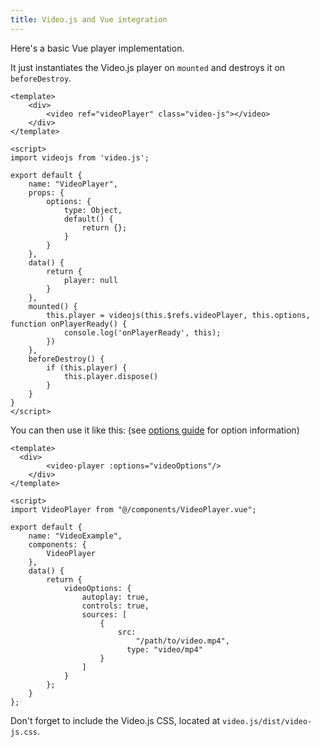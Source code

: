 ```yaml
---
title: Video.js and Vue integration
---
```


Here's a basic Vue player implementation.

It just instantiates the Video.js player on `mounted` and destroys it on `beforeDestroy`.

```vue
<template>
    <div>
        <video ref="videoPlayer" class="video-js"></video>
    </div>
</template>

<script>
import videojs from 'video.js';

export default {
    name: "VideoPlayer",
    props: {
        options: {
            type: Object,
            default() {
                return {};
            }
        }
    },
    data() {
        return {
            player: null
        }
    },
    mounted() {
        this.player = videojs(this.$refs.videoPlayer, this.options, function onPlayerReady() {
            console.log('onPlayerReady', this);
        })
    },
    beforeDestroy() {
        if (this.player) {
            this.player.dispose()
        }
    }
}
</script>
```

You can then use it like this: (see [options guide][options] for option information)

```vue
<template>
  <div>
		<video-player :options="videoOptions"/>
	</div>
</template>

<script>
import VideoPlayer from "@/components/VideoPlayer.vue";

export default {
	name: "VideoExample",
	components: {
		VideoPlayer
	},
	data() {
		return {
			videoOptions: {
				autoplay: true,
				controls: true,
				sources: [
					{
						src:
							"/path/to/video.mp4",
						  type: "video/mp4"
					}
				]
			}
		};
	}
};
```

Don't forget to include the Video.js CSS, located at `video.js/dist/video-js.css`.

[options]: /docs/guides/options.md
